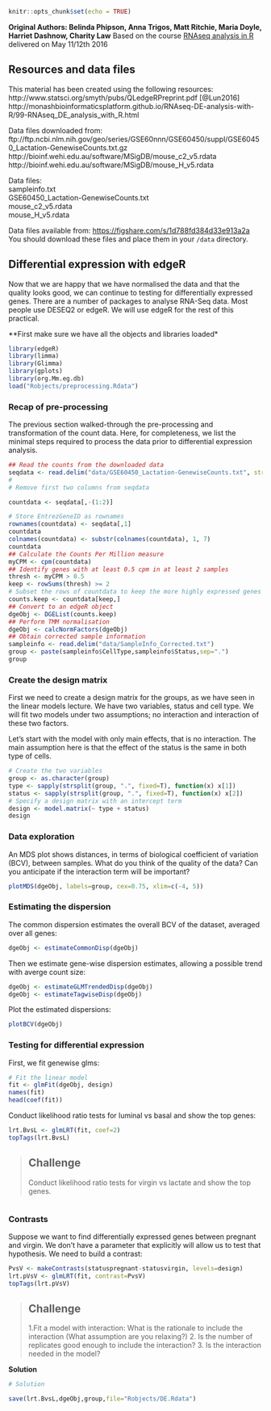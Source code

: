 ```r
knitr::opts_chunk$set(echo = TRUE)
```

**Original Authors: Belinda Phipson, Anna Trigos, Matt Ritchie, Maria Doyle, Harriet Dashnow, Charity Law**
Based on the course [RNAseq analysis in R](http://combine-australia.github.io/2016-05-11-RNAseq/) delivered on May 11/12th 2016

## Resources and data files

This material has been created using the following resources:  
http://www.statsci.org/smyth/pubs/QLedgeRPreprint.pdf [@Lun2016]  
http://monashbioinformaticsplatform.github.io/RNAseq-DE-analysis-with-R/99-RNAseq_DE_analysis_with_R.html  

Data files downloaded from:  
ftp://ftp.ncbi.nlm.nih.gov/geo/series/GSE60nnn/GSE60450/suppl/GSE60450_Lactation-GenewiseCounts.txt.gz
http://bioinf.wehi.edu.au/software/MSigDB/mouse_c2_v5.rdata
http://bioinf.wehi.edu.au/software/MSigDB/mouse_H_v5.rdata

Data files:  
sampleinfo.txt  
GSE60450_Lactation-GenewiseCounts.txt  
mouse_c2_v5.rdata  
mouse_H_v5.rdata

Data files available from: [https://figshare.com/s/1d788fd384d33e913a2a](https://figshare.com/s/1d788fd384d33e913a2a)
You should download these files and place them in your `/data` directory.

## Differential expression with edgeR

Now that we are happy that we have normalised the data and that the quality looks good, we can continue to testing for differentially expressed genes. There are a number of packages to analyse RNA-Seq data. Most people use DESEQ2 or edgeR. We will use edgeR for the rest of this practical.

**First make sure we have all the objects and libraries loaded*

```r
library(edgeR)
library(limma)
library(Glimma)
library(gplots)
library(org.Mm.eg.db)
load("Robjects/preprocessing.Rdata")
```


### Recap of pre-processing

The previous section walked-through the pre-processing and transformation of the count data. Here, for completeness, we list the minimal steps required to process the data prior to differential expression analysis.

```r
## Read the counts from the downloaded data
seqdata <- read.delim("data/GSE60450_Lactation-GenewiseCounts.txt", stringsAsFactors = FALSE)
#
# Remove first two columns from seqdata

countdata <- seqdata[,-(1:2)]

# Store EntrezGeneID as rownames
rownames(countdata) <- seqdata[,1]
countdata
colnames(countdata) <- substr(colnames(countdata), 1, 7)
countdata
## Calculate the Counts Per Million measure
myCPM <- cpm(countdata)
## Identify genes with at least 0.5 cpm in at least 2 samples
thresh <- myCPM > 0.5
keep <- rowSums(thresh) >= 2
# Subset the rows of countdata to keep the more highly expressed genes
counts.keep <- countdata[keep,]
## Convert to an edgeR object
dgeObj <- DGEList(counts.keep)
## Perform TMM normalisation
dgeObj <- calcNormFactors(dgeObj)
## Obtain corrected sample information
sampleinfo <- read.delim("data/SampleInfo_Corrected.txt")
group <- paste(sampleinfo$CellType,sampleinfo$Status,sep=".")
group
```


### Create the design matrix

First we need to create a design matrix for the groups, as we have seen in the linear models lecture. 
We have two variables, status and cell type. We will fit two models under two assumptions; no interaction and interaction of these two factors. 

Let's start with the model with only main effects, that is no interaction. The main assumption here is that the effect of the status is the same in both type of cells.

```r
# Create the two variables
group <- as.character(group)
type <- sapply(strsplit(group, ".", fixed=T), function(x) x[1])
status <- sapply(strsplit(group, ".", fixed=T), function(x) x[2])
# Specify a design matrix with an intercept term
design <- model.matrix(~ type + status)
design
```



### Data exploration
An MDS plot shows distances, in terms of biological coefficient of variation (BCV), between samples. What do you think of the quality of the data? Can you anticipate if the interaction term will be important?
```r
plotMDS(dgeObj, labels=group, cex=0.75, xlim=c(-4, 5))
```
### Estimating the dispersion

The common dispersion estimates the overall BCV of the dataset, averaged over all genes:
```r
dgeObj <- estimateCommonDisp(dgeObj)
```

Then we estimate gene-wise dispersion estimates, allowing a possible trend with averge count size:
```r
dgeObj <- estimateGLMTrendedDisp(dgeObj)
dgeObj <- estimateTagwiseDisp(dgeObj)
```
Plot the estimated dispersions:
```r
plotBCV(dgeObj)
```


### Testing for differential expression

First, we fit genewise glms:

```r
# Fit the linear model
fit <- glmFit(dgeObj, design)
names(fit)
head(coef(fit))
```
Conduct likelihood ratio tests for luminal vs basal and show the top genes:
```r
lrt.BvsL <- glmLRT(fit, coef=2)
topTags(lrt.BvsL)

```


> ## Challenge {.challenge}
> Conduct likelihood ratio tests for virgin vs lactate and show the top genes.

```r

```



### Contrasts

Suppose we want to find differentially expressed genes between pregnant and virgin. We don't have a parameter that explicitly will allow us to test that hypothesis. We need to build a contrast:

```r
PvsV <- makeContrasts(statuspregnant-statusvirgin, levels=design)
lrt.pVsV <- glmLRT(fit, contrast=PvsV)
topTags(lrt.pVsV)
```


> ## Challenge {.challenge}
>
> 1.Fit a model with interaction: What is the rationale to include the interaction (What assumption are you relaxing?)
> 2. Is the number of replicates good enough to include the interaction?
> 3. Is the interaction needed in the model?

**Solution**
```r
# Solution

```

```r
save(lrt.BvsL,dgeObj,group,file="Robjects/DE.Rdata")
```

